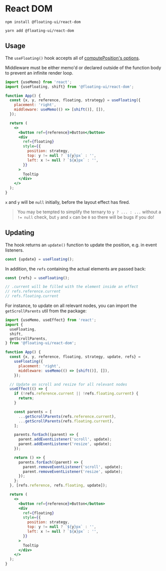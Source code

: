
# React DOM

```shell
npm install @floating-ui/react-dom
```

```shell
yarn add @floating-ui/react-dom
```

## Usage

The `useFloating()` hook accepts all of
[computePosition's options](/docs/computePosition#options).

Middleware must be either memo'd or declared outside of the
function body to prevent an infinite render loop.

```jsx
import {useMemo} from 'react';
import {useFloating, shift} from '@floating-ui/react-dom';

function App() {
  const {x, y, reference, floating, strategy} = useFloating({
    placement: 'right',
    middleware: useMemo(() => [shift()], []),
  });

  return (
    <>
      <button ref={reference}>Button</button>
      <div
        ref={floating}
        style={{
          position: strategy,
          top: y != null ? `${y}px` : '',
          left: x != null ? `${x}px` : '',
        }}
      >
        Tooltip
      </div>
    </>
  );
}
```

`x` and `y` will be `null` initially, before the layout effect
has fired.

> You may be tempted to simplify the ternary to `y ? ... : ...`
> without a `!= null` check, but `y` and `x` can be `0` so there
> will be bugs if you do!

## Updating

The hook returns an `update()` function to update the position,
e.g. in event listeners.

```js
const {update} = useFloating();
```

In addition, the `refs` containing the actual elements are passed
back:

```js
const {refs} = useFloating();

// .current will be filled with the element inside an effect
// refs.reference.current
// refs.floating.current
```

For instance, to update on all relevant nodes, you can import the
`getScrollParents` util from the package:

```jsx {5,9,15-37}
import {useMemo, useEffect} from 'react';
import {
  useFloating,
  shift,
  getScrollParents,
} from '@floating-ui/react-dom';

function App() {
  const {x, y, reference, floating, strategy, update, refs} =
    useFloating({
      placement: 'right',
      middleware: useMemo(() => [shift()], []),
    });

  // Update on scroll and resize for all relevant nodes
  useEffect(() => {
    if (!refs.reference.current || !refs.floating.current) {
      return;
    }

    const parents = [
      ...getScrollParents(refs.reference.current),
      ...getScrollParents(refs.floating.current),
    ];

    parents.forEach((parent) => {
      parent.addEventListener('scroll', update);
      parent.addEventListener('resize', update);
    });

    return () => {
      parents.forEach((parent) => {
        parent.removeEventListener('scroll', update);
        parent.removeEventListener('resize', update);
      });
    };
  }, [refs.reference, refs.floating, update]);

  return (
    <>
      <button ref={reference}>Button</button>
      <div
        ref={floating}
        style={{
          position: strategy,
          top: y != null ? `${y}px` : '',
          left: x != null ? `${x}px` : '',
        }}
      >
        Tooltip
      </div>
    </>
  );
}
```
